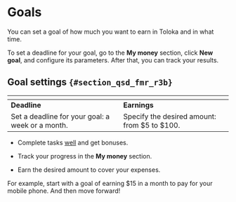 # Goals

You can set a goal of how much you want to earn in Toloka and in what time.

To set a deadline for your goal, go to the **My money** section, click **New goal**, and configure its parameters. After that, you can track your results.

## Goal settings `{#section_qsd_fmr_r3b}`
| <img src="https://tlkfrontprod.azureedge.net/portal-production/static/uploaded/images/1676733316844/1676733316844_original_svg.svg" alt="" /> | <img src="https://tlkfrontprod.azureedge.net/portal-production/static/uploaded/images/1676733316435/1676733316435_original_svg.svg" alt="" /> |
|----------------------------------------------------------|-------------------------------------|
| **Deadline** | **Earnings** |
| Set a deadline for your goal: a week or a month. | Specify the desired amount: from $5 to $100. |

- Complete tasks [well](../tasks) and get bonuses.

- Track your progress in the **My money** section.

- Earn the desired amount to cover your expenses.

For example, start with a goal of earning $15 in a month to pay for your mobile phone. And then move forward!
